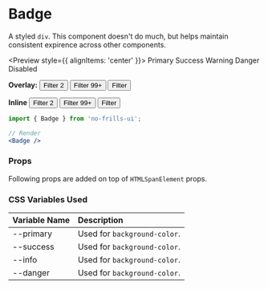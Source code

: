 
<Meta title='Declarative Components/Badge' component={Badge} />

# Badge

A styled `div`. This component doesn't do much, but helps maintain consistent expirence across other components.

<Preview style={{ alignItems: 'center' }}>
    <Badge inline type={BADGE_TYPE.PRIMARY}>Primary</Badge>
    <Badge inline type={BADGE_TYPE.SUCCESS}>Success</Badge>
    <Badge inline type={BADGE_TYPE.WARNING}>Warning</Badge>
    <Badge inline type={BADGE_TYPE.DANGER}>Danger</Badge>
    <Badge inline type={BADGE_TYPE.DISABLED}>Disabled</Badge>
</Preview>

**Overlay:**
<Preview>
    <Button>Filter <Badge>2</Badge></Button>
    <Button>Filter <Badge type={BADGE_TYPE.OVERLAY}>99+</Badge></Button>
    <Button>Filter <Badge type={BADGE_TYPE.OVERLAY}/></Button>
</Preview>

**Inline**
<Preview>
    <Button>Filter <Badge inline>2</Badge></Button>
    <Button>Filter <Badge inline type={BADGE_TYPE.OVERLAY}>99+</Badge></Button>
    <Button>Filter <Badge inline type={BADGE_TYPE.OVERLAY}/></Button>
</Preview>

```jsx
import { Badge } from 'no-frills-ui';

// Render
<Badge />
```
### Props

Following props are added on top of `HTMLSpanElement` props.
<Props of={Badge} />

### CSS Variables Used

| Variable Name | Description |
| :- | :- |
| --primary | Used for `background-color`. |
| --success | Used for `background-color`. |
| --info | Used for `background-color`. |
| --danger | Used for `background-color`. |

